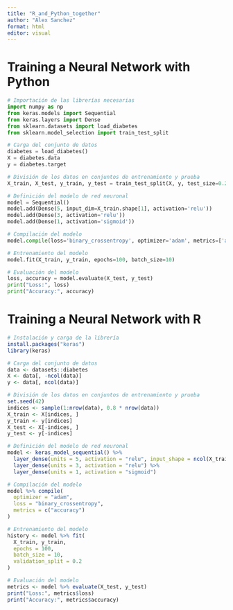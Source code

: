 ```yaml
---
title: "R_and_Python_together"
author: "Alex Sanchez"
format: html
editor: visual
---
```



# Training a Neural Network with Python

```python
# Importación de las librerías necesarias
import numpy as np
from keras.models import Sequential
from keras.layers import Dense
from sklearn.datasets import load_diabetes
from sklearn.model_selection import train_test_split

# Carga del conjunto de datos
diabetes = load_diabetes()
X = diabetes.data
y = diabetes.target

# División de los datos en conjuntos de entrenamiento y prueba
X_train, X_test, y_train, y_test = train_test_split(X, y, test_size=0.2, random_state=42)

# Definición del modelo de red neuronal
model = Sequential()
model.add(Dense(5, input_dim=X_train.shape[1], activation='relu'))
model.add(Dense(3, activation='relu'))
model.add(Dense(1, activation='sigmoid'))

# Compilación del modelo
model.compile(loss='binary_crossentropy', optimizer='adam', metrics=['accuracy'])

# Entrenamiento del modelo
model.fit(X_train, y_train, epochs=100, batch_size=10)

# Evaluación del modelo
loss, accuracy = model.evaluate(X_test, y_test)
print("Loss:", loss)
print("Accuracy:", accuracy)

```


# Training a Neural Network with R

```r
# Instalación y carga de la librería
install.packages("keras")
library(keras)

# Carga del conjunto de datos
data <- datasets::diabetes
X <- data[, -ncol(data)]
y <- data[, ncol(data)]

# División de los datos en conjuntos de entrenamiento y prueba
set.seed(42)
indices <- sample(1:nrow(data), 0.8 * nrow(data))
X_train <- X[indices, ]
y_train <- y[indices]
X_test <- X[-indices, ]
y_test <- y[-indices]

# Definición del modelo de red neuronal
model <- keras_model_sequential() %>%
  layer_dense(units = 5, activation = "relu", input_shape = ncol(X_train)) %>%
  layer_dense(units = 3, activation = "relu") %>%
  layer_dense(units = 1, activation = "sigmoid")

# Compilación del modelo
model %>% compile(
  optimizer = "adam",
  loss = "binary_crossentropy",
  metrics = c("accuracy")
)

# Entrenamiento del modelo
history <- model %>% fit(
  X_train, y_train,
  epochs = 100,
  batch_size = 10,
  validation_split = 0.2
)

# Evaluación del modelo
metrics <- model %>% evaluate(X_test, y_test)
print("Loss:", metrics$loss)
print("Accuracy:", metrics$accuracy)

```

